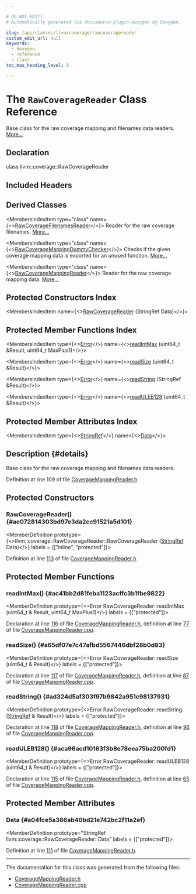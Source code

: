 ```yaml
---

# DO NOT EDIT!
# Automatically generated via docusaurus-plugin-doxygen by Doxygen.

slug: /api/classes/llvm/coverage/rawcoveragereader
custom_edit_url: null
keywords:
  - doxygen
  - reference
  - class
toc_max_heading_level: 3

---
```





# The `RawCoverageReader` Class Reference

<DoxygenPage pluginConfig={pluginConfig}>

Base class for the raw coverage mapping and filenames data readers. <a href="#details">More...</a>

## Declaration

<CodeBlock>class llvm::coverage::RawCoverageReader</CodeBlock>

## Included Headers

<IncludesList>
<IncludesListItem
  filePath="llvm/ProfileData/Coverage/CoverageMappingReader.h"
  permalink="/docs/api/files/include/include/llvm/include/llvm/profiledata/include/llvm/profiledata/coverage/coveragemappingreader-h"
  isLocal="true" />
</IncludesList>

## Derived Classes

<MembersIndex>

<MembersIndexItem
  type="class"
  name={<><a href="/docs/api/classes/llvm/coverage/rawcoveragefilenamesreader">RawCoverageFilenamesReader</a></>}>
Reader for the raw coverage filenames. <a href="/docs/api/classes/llvm/coverage/rawcoveragefilenamesreader/#details">More...</a>
</MembersIndexItem>

<MembersIndexItem
  type="class"
  name={<><a href="/docs/api/classes/llvm/coverage/rawcoveragemappingdummychecker">RawCoverageMappingDummyChecker</a></>}>
Checks if the given coverage mapping data is exported for an unused function. <a href="/docs/api/classes/llvm/coverage/rawcoveragemappingdummychecker/#details">More...</a>
</MembersIndexItem>

<MembersIndexItem
  type="class"
  name={<><a href="/docs/api/classes/llvm/coverage/rawcoveragemappingreader">RawCoverageMappingReader</a></>}>
Reader for the raw coverage mapping data. <a href="/docs/api/classes/llvm/coverage/rawcoveragemappingreader/#details">More...</a>
</MembersIndexItem>

</MembersIndex>

## Protected Constructors Index

<MembersIndex>

<MembersIndexItem
  name={<><a href="#ae072814303bd97e3da2cc91521a5d101">RawCoverageReader</a> (StringRef Data)</>}>
</MembersIndexItem>

</MembersIndex>

## Protected Member Functions Index

<MembersIndex>

<MembersIndexItem
  type={<><a href="/docs/api/classes/llvm/error">Error</a></>}
  name={<><a href="#ac41bb2d81feba1123acffc3b1fbe9822">readIntMax</a> (uint64&#95;t &amp;Result, uint64&#95;t MaxPlus1)</>}>
</MembersIndexItem>

<MembersIndexItem
  type={<><a href="/docs/api/classes/llvm/error">Error</a></>}
  name={<><a href="#a65df07e7c47afbd5567446dbf28b0d83">readSize</a> (uint64&#95;t &amp;Result)</>}>
</MembersIndexItem>

<MembersIndexItem
  type={<><a href="/docs/api/classes/llvm/error">Error</a></>}
  name={<><a href="#ad324d5af303f97b9842a951c98137931">readString</a> (StringRef &amp;Result)</>}>
</MembersIndexItem>

<MembersIndexItem
  type={<><a href="/docs/api/classes/llvm/error">Error</a></>}
  name={<><a href="#aca96acd10163f3b8e78eea75ba200fd1">readULEB128</a> (uint64&#95;t &amp;Result)</>}>
</MembersIndexItem>

</MembersIndex>

## Protected Member Attributes Index

<MembersIndex>

<MembersIndexItem
  type={<><a href="/docs/api/classes/llvm/stringref">StringRef</a></>}
  name={<><a href="#a04fce5a386ab40bd21e742bc2f11a2ef">Data</a></>}>
</MembersIndexItem>

</MembersIndex>

## Description {#details}

Base class for the raw coverage mapping and filenames data readers.

Definition at line 109 of file <a href="/docs/api/files/include/include/llvm/include/llvm/profiledata/include/llvm/profiledata/coverage/coveragemappingreader-h">CoverageMappingReader.h</a>.

<SectionDefinition>

## Protected Constructors

### RawCoverageReader() {#ae072814303bd97e3da2cc91521a5d101}

<MemberDefinition
  prototype={<>llvm::coverage::RawCoverageReader::RawCoverageReader (<a href="/docs/api/classes/llvm/stringref">StringRef</a> Data)</>}
  labels = {["inline", "protected"]}>

Definition at line <a href="/docs/api/files/include/include/llvm/include/llvm/profiledata/include/llvm/profiledata/coverage/coveragemappingreader-h/#l00113">113</a> of file <a href="/docs/api/files/include/include/llvm/include/llvm/profiledata/include/llvm/profiledata/coverage/coveragemappingreader-h">CoverageMappingReader.h</a>.
</MemberDefinition>

</SectionDefinition>

<SectionDefinition>

## Protected Member Functions

### readIntMax() {#ac41bb2d81feba1123acffc3b1fbe9822}

<MemberDefinition
  prototype={<>Error RawCoverageReader::readIntMax (uint64&#95;t &amp; Result, uint64&#95;t MaxPlus1)</>}
  labels = {["protected"]}>

Declaration at line <a href="/docs/api/files/include/include/llvm/include/llvm/profiledata/include/llvm/profiledata/coverage/coveragemappingreader-h/#l00116">116</a> of file <a href="/docs/api/files/include/include/llvm/include/llvm/profiledata/include/llvm/profiledata/coverage/coveragemappingreader-h">CoverageMappingReader.h</a>, definition at line <a href="/docs/api/files/lib/lib/profiledata/lib/profiledata/coverage/coveragemappingreader-cpp/#l00077">77</a> of file <a href="/docs/api/files/lib/lib/profiledata/lib/profiledata/coverage/coveragemappingreader-cpp">CoverageMappingReader.cpp</a>.
</MemberDefinition>

### readSize() {#a65df07e7c47afbd5567446dbf28b0d83}

<MemberDefinition
  prototype={<>Error RawCoverageReader::readSize (uint64&#95;t &amp; Result)</>}
  labels = {["protected"]}>

Declaration at line <a href="/docs/api/files/include/include/llvm/include/llvm/profiledata/include/llvm/profiledata/coverage/coveragemappingreader-h/#l00117">117</a> of file <a href="/docs/api/files/include/include/llvm/include/llvm/profiledata/include/llvm/profiledata/coverage/coveragemappingreader-h">CoverageMappingReader.h</a>, definition at line <a href="/docs/api/files/lib/lib/profiledata/lib/profiledata/coverage/coveragemappingreader-cpp/#l00087">87</a> of file <a href="/docs/api/files/lib/lib/profiledata/lib/profiledata/coverage/coveragemappingreader-cpp">CoverageMappingReader.cpp</a>.
</MemberDefinition>

### readString() {#ad324d5af303f97b9842a951c98137931}

<MemberDefinition
  prototype={<>Error RawCoverageReader::readString (<a href="/docs/api/classes/llvm/stringref">StringRef</a> &amp; Result)</>}
  labels = {["protected"]}>

Declaration at line <a href="/docs/api/files/include/include/llvm/include/llvm/profiledata/include/llvm/profiledata/coverage/coveragemappingreader-h/#l00118">118</a> of file <a href="/docs/api/files/include/include/llvm/include/llvm/profiledata/include/llvm/profiledata/coverage/coveragemappingreader-h">CoverageMappingReader.h</a>, definition at line <a href="/docs/api/files/lib/lib/profiledata/lib/profiledata/coverage/coveragemappingreader-cpp/#l00096">96</a> of file <a href="/docs/api/files/lib/lib/profiledata/lib/profiledata/coverage/coveragemappingreader-cpp">CoverageMappingReader.cpp</a>.
</MemberDefinition>

### readULEB128() {#aca96acd10163f3b8e78eea75ba200fd1}

<MemberDefinition
  prototype={<>Error RawCoverageReader::readULEB128 (uint64&#95;t &amp; Result)</>}
  labels = {["protected"]}>

Declaration at line <a href="/docs/api/files/include/include/llvm/include/llvm/profiledata/include/llvm/profiledata/coverage/coveragemappingreader-h/#l00115">115</a> of file <a href="/docs/api/files/include/include/llvm/include/llvm/profiledata/include/llvm/profiledata/coverage/coveragemappingreader-h">CoverageMappingReader.h</a>, definition at line <a href="/docs/api/files/lib/lib/profiledata/lib/profiledata/coverage/coveragemappingreader-cpp/#l00065">65</a> of file <a href="/docs/api/files/lib/lib/profiledata/lib/profiledata/coverage/coveragemappingreader-cpp">CoverageMappingReader.cpp</a>.
</MemberDefinition>

</SectionDefinition>

<SectionDefinition>

## Protected Member Attributes

### Data {#a04fce5a386ab40bd21e742bc2f11a2ef}

<MemberDefinition
  prototype="StringRef llvm::coverage::RawCoverageReader::Data"
  labels = {["protected"]}>

Definition at line <a href="/docs/api/files/include/include/llvm/include/llvm/profiledata/include/llvm/profiledata/coverage/coveragemappingreader-h/#l00111">111</a> of file <a href="/docs/api/files/include/include/llvm/include/llvm/profiledata/include/llvm/profiledata/coverage/coveragemappingreader-h">CoverageMappingReader.h</a>.
</MemberDefinition>

</SectionDefinition>

<hr/>

The documentation for this class was generated from the following files:

<ul>
<li><a href="/docs/api/files/include/include/llvm/include/llvm/profiledata/include/llvm/profiledata/coverage/coveragemappingreader-h">CoverageMappingReader.h</a></li>
<li><a href="/docs/api/files/lib/lib/profiledata/lib/profiledata/coverage/coveragemappingreader-cpp">CoverageMappingReader.cpp</a></li>
</ul>

</DoxygenPage>
